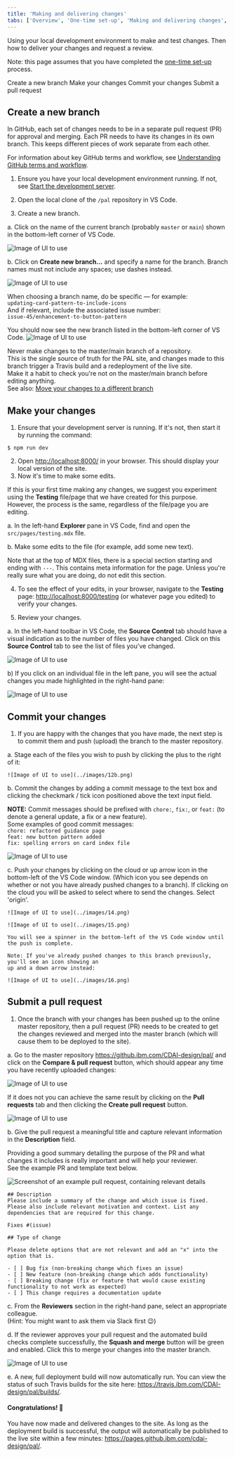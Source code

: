 ```yaml
---
title: 'Making and delivering changes'
tabs: ['Overview', 'One-time set-up', 'Making and delivering changes', 'Troubleshooting']
---
```


<PageDescription>

Using your local development environment to make and test changes. Then how to deliver your changes and request a review.

</PageDescription>

<InlineNotification kind="info">

Note: this page assumes that you have completed the <a href="./one-time-set-up">one-time set-up</a> process.

</InlineNotification>

<AnchorLinks small>
  <AnchorLink>Create a new branch</AnchorLink>
  <AnchorLink>Make your changes</AnchorLink>
  <AnchorLink>Commit your changes</AnchorLink>
  <AnchorLink>Submit a pull request</AnchorLink>
</AnchorLinks>



## Create a new branch

In GitHub, each set of changes needs to be in a separate pull request (PR) for approval and merging. 
Each PR needs to have its changes in its own branch. This keeps different pieces of work separate from each other.

<InlineNotification kind="info">

For information about key GitHub terms and workflow, see [Understanding GitHub terms and workflow](./troubleshooting#understanding-github-terms-and-workflow).

</InlineNotification>

1. Ensure you have your local development environment running. If not, see [Start the development server](./one-time-set-up#start-the-development-server).

2. Open the local clone of the `/pal` repository in VS Code.

3. Create a new branch.

  a. Click on the name of the current branch (probably `master` or `main`) shown in the bottom-left corner of VS Code.
  
  ![Image of UI to use](../images/5.png)

  b. Click on **Create new branch...** and specify a name for the branch. Branch names must not include any 
  spaces; use dashes instead.

  ![Image of UI to use](../images/6.png)

  <InlineNotification kind="info">

  When choosing a branch name, do be specific — for example:<br />
  ```updating-card-pattern-to-include-icons```<br />
  And if relevant, include the associated issue number:<br />
  ```issue-45/enhancement-to-button-pattern```

  </InlineNotification>

  You should now see the new branch listed in the bottom-left corner of VS Code.
  ![Image of UI to use](../images/7.png)

  <InlineNotification kind="warning">

  Never make changes to the master/main branch of a repository.<br />
  This is the single source of truth for the PAL site, and changes made to this branch trigger a Travis build 
  and a redeployment of the live site.<br />
  Make it a habit to check you're not on the master/main branch before editing anything.<br />
  See also: [Move your changes to a different branch](./troubleshooting#move-your-changes-to-a-different-branch)

  </InlineNotification>




## Make your changes

1. Ensure that your development server is running. If it's not, then start it by running the command:
  ```
  $ npm run dev
  ```
2. Open <http://localhost:8000/> in your browser. This should display your local version of the site.
3. Now it's time to make some edits. 

  <InlineNotification kind="info">

  If this is your first time making any changes, we suggest you experiment using the **Testing** file/page that 
  we have created for this purpose.<br />
  However, the process is the same, regardless of the file/page you are editing.

  </InlineNotification>

  a. In the left-hand **Explorer** pane in VS Code, find and open the `src/pages/testing.mdx` file.

  b. Make some edits to the file (for example, add some new text).

  <InlineNotification kind="warning">

  Note that at the top of MDX files, there is a special section starting and ending with `---`. 
  This contains meta information for the page. Unless you're really sure what you are doing, do not edit this section.

  </InlineNotification>

4. To see the effect of your edits, in your browser, navigate to the **Testing** page: <http://localhost:8000/testing> 
(or whatever page you edited) to verify your changes.

5. Review your changes. 

  a. In the left-hand toolbar in VS Code, the **Source Control** tab should have a visual indication as to the
  number of files you have changed. Click on this **Source Control** tab to see the list of files you've changed.

  ![Image of UI to use](../images/10c.png)

  b) If you click on an individual file in the left pane, you will see the actual changes you made highlighted 
  in the right-hand pane:

  ![Image of UI to use](../images/11.png)



## Commit your changes

1. If you are happy with the changes that you have made, the next step is to commit them and push (upload) the
  branch to the master repository.

  a. Stage each of the files you wish to push by clicking the plus to the right of it:

    ![Image of UI to use](../images/12b.png)

  b. Commit the changes by adding a commit message to the text box and clicking the
      checkmark / tick icon positioned above the text input field.<br />

  <InlineNotification kind="info">

  **NOTE:** Commit messages should be prefixed with `chore:`, `fix:`, or `feat:` (to denote a general 
  update, a fix or a new feature).<br />
  Some examples of good commit messages:<br />
  `chore: refactored guidance page`<br />
  `feat: new button pattern added`<br />
  `fix: spelling errors on card index file`

  </InlineNotification>

  ![Image of UI to use](../images/13.png)

  c. Push your changes by clicking on the cloud or up arrow icon in the bottom-left of the VS Code window. 
    (Which icon you see depends on whether or not you have already pushed changes to a branch).
    If clicking on the cloud you will be asked to select where to send the changes. Select 'origin'.

    ![Image of UI to use](../images/14.png)

    ![Image of UI to use](../images/15.png)

    You will see a spinner in the bottom-left of the VS Code window until the push is complete.

    Note: If you've already pushed changes to this branch previously, you'll see an icon showing an 
    up and a down arrow instead:

    ![Image of UI to use](../images/16.png)


## Submit a pull request
1. Once the branch with your changes has been pushed up to the online master repository, then a pull 
request (PR) needs to be created to get the changes reviewed and merged into the master branch (which 
will cause them to be deployed to the site).

  a. Go to the master repository <https://github.ibm.com/CDAI-design/pal/> and click on the **Compare & pull request** button, 
  which should appear any time you have recently uploaded changes:

  ![Image of UI to use](../images/17.png)

  If it does not you can achieve the same result by clicking on the **Pull requests** tab and then clicking
  the **Create pull request** button.

  ![Image of UI to use](../images/18.png)

  b. Give the pull request a meaningful title and capture relevant information in the **Description** field.

  <InlineNotification kind="info">

  Providing a good summary detailing the purpose of the PR and what changes it includes is really important and will help your reviewer.<br />
  See the example PR and template text below.

  </InlineNotification>

<Accordion>
  <AccordionItem title="Example of a clear, well written pull request">

  ![Screenshot of an example pull request, containing relevant details](../images/Example_PR.png)

  </AccordionItem>
  <AccordionItem title="Pull request template text you can copy and paste">

```
## Description
Please include a summary of the change and which issue is fixed. Please also include relevant motivation and context. List any dependencies that are required for this change.

Fixes #(issue)

## Type of change

Please delete options that are not relevant and add an "x" into the option that is.

- [ ] Bug fix (non-breaking change which fixes an issue)
- [ ] New feature (non-breaking change which adds functionality)
- [ ] Breaking change (fix or feature that would cause existing functionality to not work as expected)
- [ ] This change requires a documentation update
```

  </AccordionItem>
</Accordion>

  c. From the **Reviewers** section in the right-hand pane, select an appropriate colleague.<br />
  (Hint: You might want to ask them via Slack first 😉)

  d. If the reviewer approves your pull request and the automated build checks complete successfully, the
    **Squash and merge** button will be green and enabled. Click this to merge your changes into the master branch.

  ![Image of UI to use](../images/19.png)

  e. A new, full deployment build will now automatically run. You can view the status of such Travis builds 
  for the site here: <https://travis.ibm.com/CDAI-design/pal/builds/>.


#### Congratulations! 🙌
You have now made and delivered changes to the site. As long as the deployment build is successful, 
the output will automatically be published to the live site within a few minutes: <https://pages.github.ibm.com/cdai-design/pal/>.
